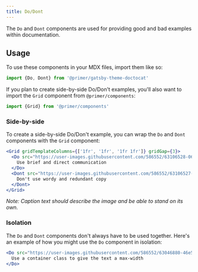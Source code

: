 ```yaml
---
title: Do/Dont
---
```


The `Do` and `Dont` components are used for providing good and bad examples within documentation.

## Usage

To use these components in your MDX files, import them like so:

```js
import {Do, Dont} from '@primer/gatsby-theme-doctocat'
```

If you plan to create side-by-side Do/Don't examples, you'll also want to import the `Grid` component from `@primer/components`:

```js
import {Grid} from '@primer/components'
```

### Side-by-side

To create a side-by-side Do/Don't example, you can wrap the `Do` and `Dont` components with the `Grid` component:

```jsx live
<Grid gridTemplateColumns={['1fr', '1fr', '1fr 1fr']} gridGap={3}>
  <Do src="https://user-images.githubusercontent.com/586552/63106528-06de5100-bf51-11e9-8a5e-98583ed74874.png">
    Use brief and direct communication
  </Do>
  <Dont src="https://user-images.githubusercontent.com/586552/63106527-06de5100-bf51-11e9-858c-72de6a5c728a.png">
    Don't use wordy and redundant copy
  </Dont>
</Grid>
```

_Note: Caption text should describe the image and be able to stand on its own._

### Isolation

The `Do` and `Dont` components don't always have to be used together. Here's an example of how you might use the `Do` component in isolation:

```jsx live
<Do src="https://user-images.githubusercontent.com/586552/63046880-46e5fb00-bea1-11e9-836d-be1b1c7d963f.png">
  Use a container class to give the text a max-width
</Do>
```
